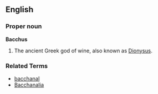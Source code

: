 ==English==

===Proper noun===
'''Bacchus'''

# {{mythology}} The ancient Greek god of wine, also known as [[Dionysus]].

===Related Terms===
*[[bacchanal]]
*[[Bacchanalia]]